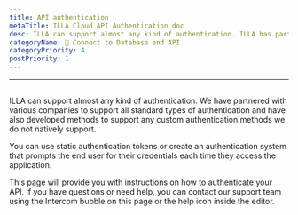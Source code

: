 ```yaml
---
title: API authentication
metaTitle: ILLA Cloud API Authentication doc
desc: ILLA can support almost any kind of authentication. ILLA has partnered with various companies to support all standard types of authentication and have also developed methods to support any custom authentication methods we do not natively support.
categoryName: 📲 Connect to Database and API
categoryPriority: 4
postPriority: 1
---
```


* * *

## <Heading hidden>API authentication</Heading>

ILLA can support almost any kind of authentication. We have partnered with various companies to support all standard types of authentication and have also developed methods to support any custom authentication methods we do not natively support.

You can use static authentication tokens or create an authentication system that prompts the end user for their credentials each time they access the application.

This page will provide you with instructions on how to authenticate your API. If you have questions or need help, you can contact our support team using the Intercom bubble on this page or the help icon inside the editor.
